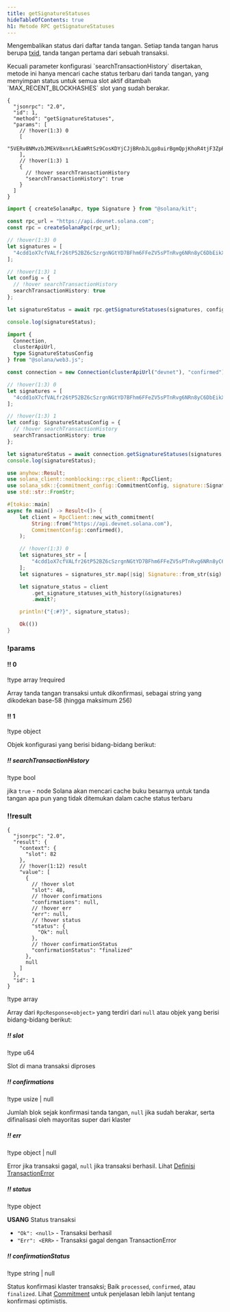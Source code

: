 ```yaml
---
title: getSignatureStatuses
hideTableOfContents: true
h1: Metode RPC getSignatureStatuses
---
```


Mengembalikan status dari daftar tanda tangan. Setiap tanda tangan harus berupa
[txid](/docs/references/terminology#transaction-id), tanda tangan pertama dari
sebuah transaksi.

<Callout type="info">
  Kecuali parameter konfigurasi `searchTransactionHistory` disertakan, metode
  ini hanya mencari cache status terbaru dari tanda tangan, yang menyimpan
  status untuk semua slot aktif ditambah `MAX_RECENT_BLOCKHASHES` slot yang
  sudah berakar.
</Callout>

<APIMethod>

```jsonc !!request curl
{
  "jsonrpc": "2.0",
  "id": 1,
  "method": "getSignatureStatuses",
  "params": [
    // !hover(1:3) 0
    [
      "5VERv8NMvzbJMEkV8xnrLkEaWRtSz9CosKDYjCJjBRnbJLgp8uirBgmQpjKhoR4tjF3ZpRzrFmBV6UjKdiSZkQUW"
    ],
    // !hover(1:3) 1
    {
      // !hover searchTransactionHistory
      "searchTransactionHistory": true
    }
  ]
}
```

```ts !!request title="Kit"
import { createSolanaRpc, type Signature } from "@solana/kit";

const rpc_url = "https://api.devnet.solana.com";
const rpc = createSolanaRpc(rpc_url);

// !hover(1:3) 0
let signatures = [
  "4cdd1oX7cfVALfr26tP52BZ6cSzrgnNGtYD7BFhm6FFeZV5sPTnRvg6NRn8yC6DbEikXcrNChBM5vVJnTgKhGhVu" as unknown as Signature
];

// !hover(1:3) 1
let config = {
  // !hover searchTransactionHistory
  searchTransactionHistory: true
};

let signatureStatus = await rpc.getSignatureStatuses(signatures, config).send();

console.log(signatureStatus);
```

```ts !!request title="web3.js"
import {
  Connection,
  clusterApiUrl,
  type SignatureStatusConfig
} from "@solana/web3.js";

const connection = new Connection(clusterApiUrl("devnet"), "confirmed");

// !hover(1:3) 0
let signatures = [
  "4cdd1oX7cfVALfr26tP52BZ6cSzrgnNGtYD7BFhm6FFeZV5sPTnRvg6NRn8yC6DbEikXcrNChBM5vVJnTgKhGhVu"
];

// !hover(1:3) 1
let config: SignatureStatusConfig = {
  // !hover searchTransactionHistory
  searchTransactionHistory: true
};

let signatureStatus = await connection.getSignatureStatuses(signatures, config);
console.log(signatureStatus);
```

```rs !!request title="Rust"
use anyhow::Result;
use solana_client::nonblocking::rpc_client::RpcClient;
use solana_sdk::{commitment_config::CommitmentConfig, signature::Signature};
use std::str::FromStr;

#[tokio::main]
async fn main() -> Result<()> {
    let client = RpcClient::new_with_commitment(
        String::from("https://api.devnet.solana.com"),
        CommitmentConfig::confirmed(),
    );

    // !hover(1:3) 0
    let signatures_str = [
        "4cdd1oX7cfVALfr26tP52BZ6cSzrgnNGtYD7BFhm6FFeZV5sPTnRvg6NRn8yC6DbEikXcrNChBM5vVJnTgKhGhVu",
    ];
    let signatures = signatures_str.map(|sig| Signature::from_str(sig).unwrap());

    let signature_status = client
        .get_signature_statuses_with_history(&signatures)
        .await?;

    println!("{:#?}", signature_status);

    Ok(())
}
```

### !params

#### !! 0

!type array
!required

Array tanda tangan transaksi untuk dikonfirmasi, sebagai string yang dikodekan
base-58 (hingga maksimum 256)

#### !! 1

!type object

Objek konfigurasi yang berisi bidang-bidang berikut:

##### !! searchTransactionHistory

!type bool

jika `true` - node Solana akan mencari cache buku besarnya untuk tanda tangan
apa pun yang tidak ditemukan dalam cache status terbaru

### !!result

```jsonc !response
{
  "jsonrpc": "2.0",
  "result": {
    "context": {
      "slot": 82
    },
    // !hover(1:12) result
    "value": [
      {
        // !hover slot
        "slot": 48,
        // !hover confirmations
        "confirmations": null,
        // !hover err
        "err": null,
        // !hover status
        "status": {
          "Ok": null
        },
        // !hover confirmationStatus
        "confirmationStatus": "finalized"
      },
      null
    ]
  },
  "id": 1
}
```

!type array

Array dari `RpcResponse<object>` yang terdiri dari `null` atau objek yang berisi
bidang-bidang berikut:

##### !! slot

!type u64

Slot di mana transaksi diproses

##### !! confirmations

!type usize | null

Jumlah blok sejak konfirmasi tanda tangan, `null` jika sudah berakar, serta
difinalisasi oleh mayoritas super dari klaster

##### !! err

!type object | null

Error jika transaksi gagal, `null` jika transaksi berhasil. Lihat
[Definisi TransactionError](https://github.com/anza-xyz/solana-sdk/blob/50dfbd088c51b7229c67d432d8c8801dafaa7904/transaction-error/src/lib.rs#L15)

##### !! status

!type object

**USANG** Status transaksi

- `"Ok": <null>` - Transaksi berhasil
- `"Err": <ERR>` - Transaksi gagal dengan TransactionError

##### !! confirmationStatus

!type string | null

Status konfirmasi klaster transaksi; Baik `processed`, `confirmed`, atau
`finalized`. Lihat [Commitment](/docs/rpc/#configuring-state-commitment) untuk
penjelasan lebih lanjut tentang konfirmasi optimistis.

</APIMethod>
